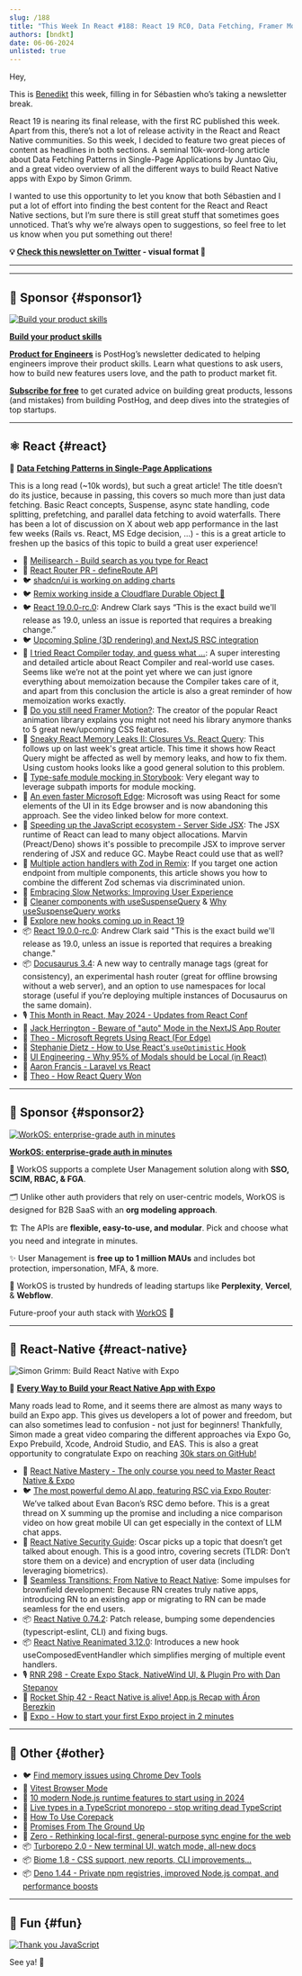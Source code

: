 ```yaml
---
slug: /188
title: "This Week In React #188: React 19 RC0, Data Fetching, Framer Motion, Compiler, Astro, Zod, Remix, Docusaurus, Spline, Memory Leaks, Module Mocking, Slow Networks, MS Edge, RN Security Guide, RN 0.74.2, Reanimated 3.12, Turborepo..."
authors: [bndkt]
date: 06-06-2024
unlisted: true
---
```


Hey,

This is [Benedikt](https://twitter.com/bndkt) this week, filling in for Sébastien who’s taking a newsletter break.

React 19 is nearing its final release, with the first RC published this week. Apart from this, there’s not a lot of release activity in the React and React Native communities. So this week, I decided to feature two great pieces of content as headlines in both sections. A seminal 10k-word-long article about Data Fetching Patterns in Single-Page Applications by Juntao Qiu, and a great video overview of all the different ways to build React Native apps with Expo by Simon Grimm.

I wanted to use this opportunity to let you know that both Sébastien and I put a lot of effort into finding the best content for the React and React Native sections, but I’m sure there is still great stuff that sometimes goes unnoticed. That’s why we’re always open to suggestions, so feel free to let us know when you put something out there!

<!-- truncate -->

**💡 [Check this newsletter on Twitter](https://slo.im/thread) - visual format 🎨**

---


<Support />

---

## 💸 Sponsor {#sponsor1}

[![Build your product skills](/emails/issues/183/posthog.jpg)](https://newsletter.posthog.com/?utm_source=twir&utm_campaign=twir)

**[Build your product skills](https://newsletter.posthog.com/?utm_source=twir&utm_campaign=twir)**

[**Product for Engineers**](https://newsletter.posthog.com/?utm_source=twir&utm_campaign=twir) is PostHog’s newsletter dedicated to helping engineers improve their product skills. Learn what questions to ask users, how to build new features users love, and the path to product market fit.

[**Subscribe for free**](https://newsletter.posthog.com/?utm_source=twir&utm_campaign=twir) to get curated advice on building great products, lessons (and mistakes) from building PostHog, and deep dives into the strategies of top startups.

---

## ⚛️ React {#react}

📜 **[Data Fetching Patterns in Single-Page Applications](https://martinfowler.com/articles/data-fetch-spa.html)**

This is a long read (~10k words), but such a great article! The title doesn’t do its justice, because in passing, this covers so much more than just data fetching. Basic React concepts, Suspense, async state handling, code splitting, prefetching, and parallel data fetching to avoid waterfalls. There has been a lot of discussion on X about web app performance in the last few weeks (Rails vs. React, MS Edge decision, …) - this is a great article to freshen up the basics of this topic to build a great user experience!

- 💸 [Meilisearch - Build search as you type for React](https://www.meilisearch.com/with/react?utm_campaign=sponsoring&utm_source=thisweekinreact)
- 👀 [React Router PR - defineRoute API](https://github.com/remix-run/react-router/pull/11596)
- 🐦 [shadcn/ui is working on adding charts](https://x.com/shadcn/status/1795920488797188525)
- 🐦 [Remix working inside a Cloudflare Durable Object 🤯](https://x.com/threepointone/status/1796223745243119890)
- 🐦 [React 19.0.0-rc.0](https://x.com/acdlite/status/1797668537349328923): Andrew Clark says “This is the exact build we'll release as 19.0, unless an issue is reported that requires a breaking change.”
- 🐦 [Upcoming Spline (3D rendering) and NextJS RSC integration](https://x.com/rauchg/status/1798021886657650711)
- 📜 [I tried React Compiler today, and guess what …](https://www.developerway.com/posts/i-tried-react-compiler): A super interesting and detailed article about React Compiler and real-world use cases. Seems like we’re not at the point yet where we can just ignore everything about memoization because the Compiler takes care of it, and apart from this conclusion the article is also a great reminder of how memoization works exactly.
- 📜 [Do you still need Framer Motion?](https://motion.dev/blog/do-you-still-need-framer-motion): The creator of the popular React animation library explains you might not need his library anymore thanks to 5 great new/upcoming CSS features.
- 📜 [Sneaky React Memory Leaks II: Closures Vs. React Query](https://schiener.io/2024-05-29/react-query-leaks): This follows up on last week's great article. This time it shows how React Query might be affected as well by memory leaks, and how to fix them. Using custom hooks looks like a good general solution to this problem.
- 📜 [Type-safe module mocking in Storybook](https://storybook.js.org/blog/type-safe-module-mocking/): Very elegant way to leverage subpath imports for module mocking.
- 📜 [An even faster Microsoft Edge](https://blogs.windows.com/msedgedev/2024/05/28/an-even-faster-microsoft-edge/): Microsoft was using React for some elements of the UI in its Edge browser and is now abandoning this approach. See the video linked below for more context.
- 📜 [Speeding up the JavaScript ecosystem - Server Side JSX](https://marvinh.dev/blog/speeding-up-javascript-ecosystem-part-9/): The JSX runtime of React can lead to many object allocations. Marvin (Preact/Deno) shows it's possible to precompile JSX to improve server rendering of JSX and reduce GC. Maybe React could use that as well?
- 📜 [Multiple action handlers with Zod in Remix](https://www.jacobparis.com/content/zod-actions-remix): If you target one action endpoint from multiple components, this article shows you how to combine the different Zod schemas via discriminated union.
- 📜 [Embracing Slow Networks: Improving User Experience](https://www.epicweb.dev/embracing-slow-networks-improving-user-experience)
- 📜 [Cleaner components with useSuspenseQuery](https://swizec.com/blog/cleaner-components-with-use-suspense-query/) & [Why useSuspenseQuery works](https://swizec.com/blog/why-use-suspense-query-works/)
- 📜 [Explore new hooks coming up in React 19](https://blog.saeloun.com/2024/06/05/new-hooks-in-react-19/)
- 📦 [React 19.0.0-rc.0](https://www.npmjs.com/package/react/v/19.0.0-rc.0): Andrew Clark said "This is the exact build we'll release as 19.0, unless an issue is reported that requires a breaking change."
- 📦 [Docusaurus 3.4](https://docusaurus.io/blog/releases/3.4): A new way to centrally manage tags (great for consistency), an experimental hash router (great for offline browsing without a web server), and an option to use namespaces for local storage (useful if you’re deploying multiple instances of Docusaurus on the same domain).
- 🎙 [This Month in React, May 2024 - Updates from React Conf](https://www.reactiflux.com/transcripts/tmir-2024-05)
- 🎥 [Jack Herrington - Beware of "auto" Mode in the NextJS App Router](https://www.youtube.com/watch?v=bU3Px8bHjPA)
- 🎥 [Theo - Microsoft Regrets Using React (For Edge)](https://www.youtube.com/watch?v=Bm8Ga07BOnI)
- 🎥 [Stephanie Dietz - How to Use React's `useOptimistic` Hook](https://www.youtube.com/watch?v=ChF9-P4Bjs4)
- 🎥 [UI Engineering - Why 95% of Modals should be Local (in React)](https://www.youtube.com/watch?v=iMoAviG_ZUE)
- 🎥 [Aaron Francis - Laravel vs React](https://www.youtube.com/watch?v=gRtv-BVkwA4)
- 🎥 [Theo - How React Query Won](https://www.youtube.com/watch?v=xIflplz925Y)

<SubscribeFormEmbed placement="middle" />

---

## 💸 Sponsor {#sponsor2}

[![WorkOS: enterprise-grade auth in minutes](/emails/issues/188/workOS.jpg)](https://workos.com/?utm_source=thisweekinreact&utm_medium=newsletter&utm_campaign=q22024)

**[WorkOS: enterprise-grade auth in minutes](https://workos.com/?utm_source=thisweekinreact&utm_medium=newsletter&utm_campaign=q22024)**

🔐 WorkOS supports a complete User Management solution along with **SSO, SCIM, RBAC, & FGA**.

🗂️ Unlike other auth providers that rely on user-centric models, WorkOS is designed for B2B SaaS with an **org modeling approach**.

🏗️ The APIs are **flexible, easy-to-use, and modular**. Pick and choose what you need and integrate in minutes.

✨ User Management is **free up to 1 million MAUs** and includes bot protection, impersonation, MFA, & more.

🤝 WorkOS is trusted by hundreds of leading startups like **Perplexity**, **Vercel**, & **Webflow**.

Future-proof your auth stack with [WorkOS](https://workos.com/?utm_source=thisweekinreact&utm_medium=newsletter&utm_campaign=q22024) 🚀

---

## 📱 React-Native {#react-native}

![Simon Grimm: Build React Native with Expo](/emails/issues/188/rn188.jpg)

🎥 **[Every Way to Build your React Native App with Expo](https://www.youtube.com/watch?v=cs-zgHjt5RQ)**

Many roads lead to Rome, and it seems there are almost as many ways to build an Expo app. This gives us developers a lot of power and freedom, but can also sometimes lead to confusion - not just for beginners! Thankfully, Simon made a great video comparing the different approaches via Expo Go, Expo Prebuild, Xcode, Android Studio, and EAS. This is also a great opportunity to congratulate Expo on reaching [30k stars on GitHub!](https://x.com/expo/status/1796262781584654492)

- 💸 [React Native Mastery - The only course you need to Master React Native & Expo](https://notjust.dev/react-native-mastery?utm_source=twir&utm_medium=email)
- 🐦 [The most powerful demo AI app, featuring RSC via Expo Router](https://x.com/Baconbrix/status/1795804445738963283): We’ve talked about Evan Bacon’s RSC demo before. This is a great thread on X summing up the promise and including a nice comparison video on how great mobile UI can get especially in the context of LLM chat apps.
- 📜 [React Native Security Guide](https://ospfranco.com/react-native-security-guide/): Oscar picks up a topic that doesn’t get talked about enough. This is a good intro, covering secrets (TLDR: Don’t store them on a device) and encryption of user data (including leveraging biometrics).
- 📜 [Seamless Transitions: From Native to React Native](https://commerce.nearform.com/blog/2024/seamless-transitions-from-native-to-react-native): Some impulses for brownfield development: Because RN creates truly native apps, introducing RN to an existing app or migrating to RN can be made seamless for the end users.
- 📦 [React Native 0.74.2](https://github.com/facebook/react-native/releases/tag/v0.74.2): Patch release, bumping some dependencies (typescript-eslint, CLI) and fixing bugs.
- 📦 [React Native Reanimated 3.12.0](https://github.com/software-mansion/react-native-reanimated/releases/tag/3.12.0): Introduces a new hook useComposedEventHandler which simplifies merging of multiple event handlers.
- 🎙️ [RNR 298 - Create Expo Stack, NativeWind Ul, & Plugin Pro with Dan Stepanov](https://reactnativeradio.com/episodes/rnr-298-create-expo-stack-nativewind-ul-plugin-pro-with-dan-stepanov)
- 🎥 [Rocket Ship 42 - React Native is alive! App.js Recap with Áron Berezkin](https://www.youtube.com/watch?v=GeUfrojkoo0)
- 🎥 [Expo - How to start your first Expo project in 2 minutes](https://www.youtube.com/watch?v=yOUAEfDuI44)

---

## 🔀 Other {#other}

- 🐦 [Find memory issues using Chrome Dev Tools](https://x.com/addyosmani/status/1796527052306419820)
- 👀 [Vitest Browser Mode](https://github.com/vitest-dev/vitest/discussions/5828)
- 📜 [10 modern Node.js runtime features to start using in 2024](https://snyk.io/blog/10-modern-node-js-runtime-features/)
- 📜 [Live types in a TypeScript monorepo - stop writing dead TypeScript](https://colinhacks.com/essays/live-types-typescript-monorepo)
- 📜 [How To Use Corepack](https://www.totaltypescript.com/how-to-use-corepack)
- 📜 [Promises From The Ground Up](https://www.joshwcomeau.com/javascript/promises/)
- 📜 [Zero - Rethinking local-first, general-purpose sync engine for the web](https://zerosync.dev/)
- 📦 [Turborepo 2.0 - New terminal UI, watch mode, all-new docs](https://turbo.build/blog/turbo-2-0)
- 📦 [Biome 1.8 - CSS support, new reports, CLI improvements...](https://x.com/biomejs/status/1797963672004043040)
- 📦 [Deno 1.44 - Private npm registries, improved Node.js compat, and performance boosts](https://deno.com/blog/v1.44)

---

## 🤭 Fun {#fun}

[![Thank you JavaScript](/emails/issues/188/meme.jpg)](https://x.com/fireship_dev/status/1796526654183059925)

See ya! 👋
